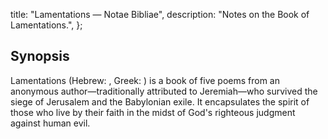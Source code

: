   title: "Lamentations — Notae Bibliae",
  description: "Notes on the Book of Lamentations.",
};

<Initial text="Lamentations"/>

## Synopsis

Lamentations (Hebrew: *<Definition lang="hebrew" anchor="eichah" text="Eichah"/>*, Greek: *<Definition lang="greek" anchor="threnos" text="Threnoi"/>*) is a book of five poems from an anonymous author—traditionally attributed to Jeremiah—who survived the siege of Jerusalem and the Babylonian exile. It encapsulates the spirit of those who live by their faith in the midst of God's righteous judgment against human evil.
